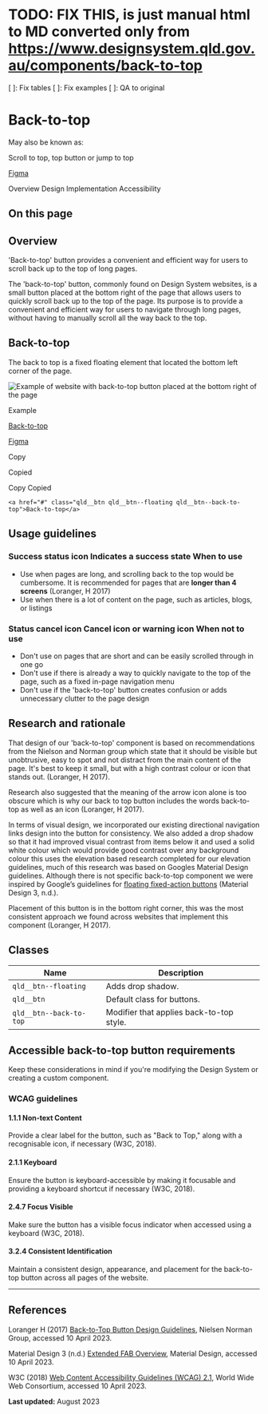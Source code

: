 
<Meta of={Stories} />

# TODO: FIX THIS, is just manual html to MD converted only from https://www.designsystem.qld.gov.au/components/back-to-top
 [ ]: Fix tables
 [ ]: Fix examples
 [ ]: QA to original

Back-to-top
===========

May also be known as:

Scroll to top, top button or jump to top

[Figma](https://www.figma.com/file/qKsxl3ogIlBp7dafgxXuCA/QLD-GOV-DDS?type=design&node-id=23167%3A395564&mode=design&t=x7Dyv8PSaIgWJgKU-1)

Overview Design Implementation Accessibility

On this page
------------

Overview
--------

'Back-to-top' button provides a convenient and efficient way for users to scroll back up to the top of long pages.

The 'back-to-top' button, commonly found on Design System websites, is a small button placed at the bottom right of the page that allows users to quickly scroll back up to the top of the page. Its purpose is to provide a convenient and efficient way for users to navigate through long pages, without having to manually scroll all the way back to the top.

Back-to-top
-----------

The back to top is a fixed floating element that located the bottom left corner of the page.

<img src={backToTopPlacementImage} alt="Example of website with back-to-top button placed at the bottom right of the page"></img>


Example

[Back-to-top](back-to-top.html#)

[Figma](https://www.figma.com/file/qKsxl3ogIlBp7dafgxXuCA/QLD-GOV-DDS?type=design&node-id=23167%3A395564&mode=design&t=x7Dyv8PSaIgWJgKU-1)

Copy

Copied

Copy Copied

`<a href="#" class="qld__btn qld__btn--floating qld__btn--back-to-top">Back-to-top</a>`

Usage guidelines
----------------

### Success status icon Indicates a success state When to use

*   Use when pages are long, and scrolling back to the top would be cumbersome. It is recommended for pages that are **longer than 4 screens** (Loranger, H 2017)
*   Use when there is a lot of content on the page, such as articles, blogs, or listings

### Status cancel icon Cancel icon or warning icon When not to use

*   Don't use on pages that are short and can be easily scrolled through in one go
*   Don't use if there is already a way to quickly navigate to the top of the page, such as a fixed in-page navigation menu
*   Don't use if the 'back-to-top' button creates confusion or adds unnecessary clutter to the page design

Research and rationale
----------------------

That design of our 'back-to-top' component is based on recommendations from the Nielson and Norman group which state that it should be visible but unobtrusive, easy to spot and not distract from the main content of the page. It's best to keep it small, but with a high contrast colour or icon that stands out. (Loranger, H 2017).

Research also suggested that the meaning of the arrow icon alone is too obscure which is why our back to top button includes the words back-to-top as well as an icon (Loranger, H 2017).

In terms of visual design, we incorporated our existing directional navigation links design into the button for consistency. We also added a drop shadow so that it had improved visual contrast from items below it and used a solid white colour which would provide good contrast over any background colour this uses the elevation based research completed for our elevation guidelines, much of this research was based on Googles Material Design guidelines. Although there is not specific back-to-top component we were inspired by Google’s guidelines for [floating fixed-action buttons](https://m3.material.io/components/extended-fab/guidelines "https://m3.material.io/components/extended-fab/guidelines") (Material Design 3, n.d.).

Placement of this button is in the bottom right corner, this was the most consistent approach we found across websites that implement this component (Loranger, H 2017).

Classes
-------

| Name                       | Description                              |
|----------------------------|------------------------------------------|
| `qld__btn--floating`   | Adds drop shadow.                        |
| `qld__btn` | Default class for buttons.               |
|  `qld__btn--back-to-top`    | Modifier that applies back-to-top style. |


Accessible back-to-top button requirements
------------------------------------------

Keep these considerations in mind if you're modifying the Design System or creating a custom component.

### WCAG guidelines

#### 1.1.1 Non-text Content

Provide a clear label for the button, such as "Back to Top," along with a recognisable icon, if necessary (W3C, 2018).

#### 2.1.1 Keyboard

Ensure the button is keyboard-accessible by making it focusable and providing a keyboard shortcut if necessary (W3C, 2018).

#### 2.4.7 Focus Visible

Make sure the button has a visible focus indicator when accessed using a keyboard (W3C, 2018).

#### 3.2.4 Consistent Identification

Maintain a consistent design, appearance, and placement for the back-to-top button across all pages of the website.

* * *

References
----------

Loranger H (2017) [Back-to-Top Button Design Guidelines](https://www.nngroup.com/articles/back-to-top "https://www.nngroup.com/articles/back-to-top/"), Nielsen Norman Group, accessed 10 April 2023.

Material Design 3 (n.d.) [Extended FAB Overview](https://m3.material.io/components/extended-fab/overview "https://m3.material.io/components/extended-fab/overview"), Material Design, accessed 10 April 2023.

W3C (2018) [Web Content Accessibility Guidelines (WCAG) 2.1](https://www.w3.org/TR/WCAG21 "https://www.w3.org/TR/WCAG21/"), World Wide Web Consortium, accessed 10 April 2023.

**Last updated:** August 2023

